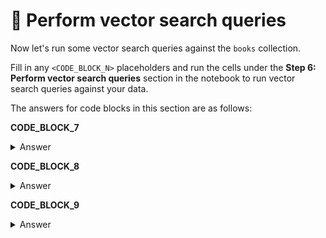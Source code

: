 # 👐 Perform vector search queries

Now let's run some vector search queries against the `books` collection. 

Fill in any `<CODE_BLOCK_N>` placeholders and run the cells under the **Step 6: Perform vector search queries** section in the notebook to run vector search queries against your data.

The answers for code blocks in this section are as follows:

**CODE_BLOCK_7**

<details>
<summary>Answer</summary>
<div>

```python
get_embedding(user_query, mode)
```

</div>
</details>

**CODE_BLOCK_8**

<details>
<summary>Answer</summary>
<div>

```json
[
    {
        "$vectorSearch": {
            "index": ATLAS_VECTOR_SEARCH_INDEX_NAME,
            "queryVector": query_embedding,
            "path": "embedding",
            "numCandidates": 50,
            "filter": filter,
            "limit": 5,
        }
    },
    {"$project": {"_id": 0, "title": 1, "cover": 1, "year":1, "pages":1, "score": {"$meta": "vectorSearchScore"}}},
]
```

</div>
</details>

**CODE_BLOCK_9**

<details>
<summary>Answer</summary>
<div>

```python
collection.aggregate(pipeline)
```

</div>
</details>
